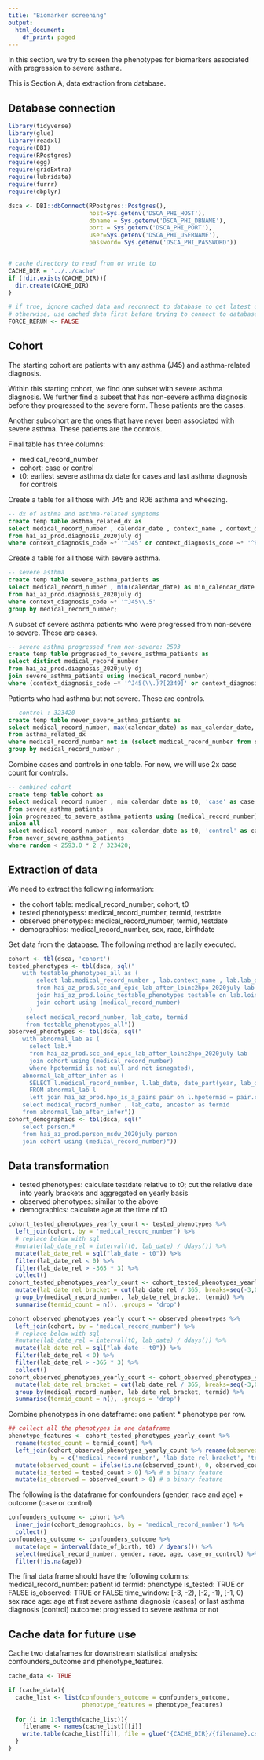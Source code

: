 ```yaml
---
title: "Biomarker screening"
output:
  html_document:
    df_print: paged
---
```


In this section, we try to screen the phenotypes for biomarkers associated with pregression to severe asthma.

This is Section A, data extraction from database. 

## Database connection
```r
library(tidyverse)
library(glue)
library(readxl)
require(DBI)
require(RPostgres)
require(egg)
require(gridExtra)
require(lubridate)
require(furrr)
require(dbplyr)

dsca <- DBI::dbConnect(RPostgres::Postgres(), 
                       host=Sys.getenv('DSCA_PHI_HOST'), 
                       dbname = Sys.getenv('DSCA_PHI_DBNAME'), 
                       port = Sys.getenv('DSCA_PHI_PORT'), 
                       user=Sys.getenv('DSCA_PHI_USERNAME'),
                       password= Sys.getenv('DSCA_PHI_PASSWORD'))


# cache directory to read from or write to
CACHE_DIR = '../../cache'
if (!dir.exists(CACHE_DIR)){
  dir.create(CACHE_DIR)
}

# if true, ignore cached data and reconnect to database to get latest data;
# otherwise, use cached data first before trying to connect to database
FORCE_RERUN <- FALSE
```


## Cohort 
The starting cohort are patients with any asthma (J45) and asthma-related diagnosis. 

Within this starting cohort, we find one subset with severe asthma diagnosis. We further find a subset that has non-severe asthma diagnosis before they progressed to the severe form. These patients are the cases.

Another subcohort are the ones that have never been associated with severe asthma. These patients are the controls. 

Final table has three columns:

- medical_record_number
- cohort: case or control
- t0: earliest severe asthma dx date for cases and last asthma diagnosis for controls


Create a table for all those with J45 and R06 asthma and wheezing. 
```sql
-- dx of asthma and asthma-related symptoms
create temp table asthma_related_dx as 
select medical_record_number , calendar_date , context_name , context_diagnosis_code 
from hai_az_prod.diagnosis_2020july dj 
where context_diagnosis_code ~* '^J45' or context_diagnosis_code ~* '^R06';
```

Create a table for all those with severe asthma.
```sql
-- severe asthma
create temp table severe_asthma_patients as
select medical_record_number , min(calendar_date) as min_calendar_date
from hai_az_prod.diagnosis_2020july dj 
where context_diagnosis_code ~* '^J45\\.5'
group by medical_record_number;  
```

A subset of severe asthma patients who were progressed from non-severe to severe. These are cases. 
```sql
-- severe asthma progressed from non-severe: 2593
create temp table progressed_to_severe_asthma_patients as
select distinct medical_record_number 
from hai_az_prod.diagnosis_2020july dj 
join severe_asthma_patients using (medical_record_number)
where (context_diagnosis_code ~* '^J45(\\.)?[2349]' or context_diagnosis_code ~* '^R06') and calendar_date < min_calendar_date;
```

Patients who had asthma but not severe. These are controls. 
```sql
-- control : 323420
create temp table never_severe_asthma_patients as
select medical_record_number, max(calendar_date) as max_calendar_date, random() as random 
from asthma_related_dx
where medical_record_number not in (select medical_record_number from severe_asthma_patients)
group by medical_record_number ;
```

Combine cases and controls in one table. For now, we will use 2x case count for controls. 
```sql
-- combined cohort 
create temp table cohort as 
select medical_record_number , min_calendar_date as t0, 'case' as case_or_control
from severe_asthma_patients 
join progressed_to_severe_asthma_patients using (medical_record_number)
union all
select medical_record_number , max_calendar_date as t0, 'control' as case_or_control
from never_severe_asthma_patients
where random < 2593.0 * 2 / 323420;
```

## Extraction of data

We need to extract the following information:

- the cohort table: medical_record_number, cohort, t0
- tested phenotypess: medical_record_number, termid, testdate
- observed phenotypes: medical_record_number, termid, testdate
- demographics: medical_record_number, sex, race, birthdate


Get data from the database. The following method are lazily executed.
```r
cohort <- tbl(dsca, 'cohort')
tested_phenotypes <- tbl(dsca, sql("
    with testable_phenotypes_all as (
    	select lab.medical_record_number , lab.context_name , lab.lab_date , lab.lab_time , lab.loinc , testable.termid , testable.is_tested_directly
    	from hai_az_prod.scc_and_epic_lab_after_loinc2hpo_2020july lab
    	join hai_az_prod.loinc_testable_phenotypes testable on lab.loinc = testable.loincid
    	join cohort using (medical_record_number)
      )
     select medical_record_number, lab_date, termid
     from testable_phenotypes_all"))
observed_phenotypes <- tbl(dsca, sql("
    with abnormal_lab as (
      select lab.*
      from hai_az_prod.scc_and_epic_lab_after_loinc2hpo_2020july lab
      join cohort using (medical_record_number)
      where hpotermid is not null and not isnegated),
    abnormal_lab_after_infer as (
      SELECT l.medical_record_number, l.lab_date, date_part(year, lab_date) as lab_year, l.local_test_code, l.loinc, l.hpotermid, l.isnegated, pair.ancestor , pair.distance
      FROM abnormal_lab l
      left join hai_az_prod.hpo_is_a_pairs pair on l.hpotermid = pair.current)
    select medical_record_number , lab_date, ancestor as termid
    from abnormal_lab_after_infer"))
cohort_demographics <- tbl(dsca, sql("
    select person.*
    from hai_az_prod.person_msdw_2020july person
    join cohort using (medical_record_number)"))

```




## Data transformation

- tested phenotypes: calculate testdate relative to t0; cut the relative date into yearly brackets and aggregated on yearly basis
- observed phenotypes: similar to the above
- demographics: calculate age at the time of t0

```r
cohort_tested_phenotypes_yearly_count <- tested_phenotypes %>%
  left_join(cohort, by = 'medical_record_number') %>%
  # replace below with sql
  #mutate(lab_date_rel = interval(t0, lab_date) / ddays()) %>% 
  mutate(lab_date_rel = sql("lab_date - t0")) %>% 
  filter(lab_date_rel < 0) %>%
  filter(lab_date_rel > -365 * 3) %>%
  collect() 
cohort_tested_phenotypes_yearly_count <- cohort_tested_phenotypes_yearly_count %>%
  mutate(lab_date_rel_bracket = cut(lab_date_rel / 365, breaks=seq(-3,0))) %>%
  group_by(medical_record_number, lab_date_rel_bracket, termid) %>% 
  summarise(termid_count = n(), .groups = 'drop')
```
```r
cohort_observed_phenotypes_yearly_count <- observed_phenotypes %>% 
  left_join(cohort, by = 'medical_record_number') %>%
  # replace below with sql
  #mutate(lab_date_rel = interval(t0, lab_date) / ddays()) %>% 
  mutate(lab_date_rel = sql("lab_date - t0")) %>% 
  filter(lab_date_rel < 0) %>%
  filter(lab_date_rel > -365 * 3) %>%
  collect()
cohort_observed_phenotypes_yearly_count <- cohort_observed_phenotypes_yearly_count %>% 
  mutate(lab_date_rel_bracket = cut(lab_date_rel / 365, breaks=seq(-3,0))) %>%
  group_by(medical_record_number, lab_date_rel_bracket, termid) %>% 
  summarise(termid_count = n(), .groups = 'drop')
```

Combine phenotypes in one dataframe: one patient * phenotype per row.
```r
## collect all the phenotypes in one dataframe
phenotype_features <- cohort_tested_phenotypes_yearly_count %>% 
  rename(tested_count = termid_count) %>%
  left_join(cohort_observed_phenotypes_yearly_count %>% rename(observed_count = termid_count), 
            by = c('medical_record_number', 'lab_date_rel_bracket', 'termid')) %>%
  mutate(observed_count = ifelse(is.na(observed_count), 0, observed_count)) %>% 
  mutate(is_tested = tested_count > 0) %>% # a binary feature
  mutate(is_observed = observed_count > 0) # a binary feature
```

The following is the dataframe for confounders (gender, race and age) + outcome (case or control)
```r
confounders_outcome <- cohort %>% 
  inner_join(cohort_demographics, by = 'medical_record_number') %>% 
  collect()
confounders_outcome <- confounders_outcome %>%
  mutate(age = interval(date_of_birth, t0) / dyears()) %>%
  select(medical_record_number, gender, race, age, case_or_control) %>% 
  filter(!is.na(age))
```

The final data frame should have the following columns:
medical_record_number: patient id 
termid: phenotype
is_tested: TRUE or FALSE
is_observed: TRUE or FALSE
time_window: [-3, -2), [-2, -1), [-1, 0)
sex
race
age: age at first severe asthma diagnosis (cases) or last asthma diagnosis (control)
outcome: progressed to severe asthma or not


## Cache data for future use

Cache two dataframes for downstream statistical analysis: confounders_outcome and phenotype_features.
```r
cache_data <- TRUE

if (cache_data){
  cache_list <- list(confounders_outcome = confounders_outcome,
                     phenotype_features = phenotype_features)
  
  for (i in 1:length(cache_list)){
    filename <- names(cache_list)[[i]]
    write.table(cache_list[[i]], file = glue('{CACHE_DIR}/{filename}.csv'), sep = ',', row.names = FALSE, col.names = TRUE)
  }
}
```


